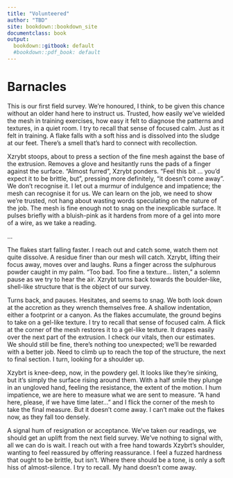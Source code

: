 ```yaml
---
title: "Volunteered"
author: "TBD"
site: bookdown::bookdown_site
documentclass: book
output:
  bookdown::gitbook: default
  #bookdown::pdf_book: default
---
```


# Barnacles

This is our first field survey. We're honoured, I think, to be given this chance without an older hand here to instruct us. Trusted, how easily we've wielded the mesh in training exercises, how easy it felt to diagnose the patterns and textures, in a quiet room. I try to recall that sense of focused calm. Just as it felt in training. A flake falls with a soft hiss and is dissolved into the sludge at our feet. There's a smell that's hard to connect with recollection. 

Xzrybt stoops, about to press a section of the fine mesh against the base of the extrusion. Removes a glove and hesitantly runs the pads of a finger against the surface. "Almost furred", Xzrybt ponders. "Feel this bit ... you'd expect it to be brittle, but", pressing more definitely, "it doesn't come away". We don't recognise it. I let out a murmur of indulgence and impatience; the mesh can recognise it for us. We can learn on the job, we need to show we're trusted, not hang about wasting words speculating on the nature of the job. The mesh is fine enough not to snag on the inexplicable surface. It pulses briefly with a bluish-pink as it hardens from more of a gel into more of a wire, as we take a reading.

...

The flakes start falling faster. I reach out and catch some, watch them not quite dissolve. A residue finer than our mesh will catch. Xzrybt, lifting their focus away, moves over and laughs. Runs a finger across the sulphurous powder caught in my palm. "Too bad. Too fine a texture... listen," a solemn pause as we try to hear the air. Xzrybt turns back towards the boulder-like, shell-like structure that is the object of our survey.

Turns back, and pauses. Hesitates, and seems to snag. We both look down at the accretion as they wrench themselves free. A shallow indentation, either a footprint or a canyon. As the flakes accumulate, the ground begins to take on a gel-like texture. I try to recall that sense of focused calm. A flick at the corner of the mesh restores it to a gel-like texture. It drapes easily over the next part of the extrusion. I check our vitals, then our estimates. We should still be fine, there's nothing too unexpected; we'll be rewarded with a better job. Need to climb up to reach the top of the structure, the next to final section. I turn, looking for a shoulder up.

Xzybrt is knee-deep, now, in the powdery gel. It looks like they're sinking, but it's simply the surface rising around them. With a half smile they plunge in an ungloved hand, feeling the resistance, the extent of the motion. I hum impatience, we are here to measure what we are sent to measure. "A hand here, please, if we have time later..." and I flick the corner of the mesh to take the final measure. But it doesn't come away. I can't make out the flakes now, as they fall too densely. 

A signal hum of resignation or acceptance. We've taken our readings, we should get an uplift from the next field survey. We've nothing to signal with, all we can do is wait. I reach out with a free hand towards Xzybrt's shoulder, wanting to feel reassured by offering reassurance. I feel a fuzzed hardness that ought to be brittle, but isn't. Where there should be a tone, is only a soft hiss of almost-silence. I try to recall. My hand doesn't come away.  
